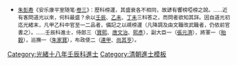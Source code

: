 {{Navbox
|name = 光緒十八年壬辰科殿試金榜
|title = [[清光緒十八年壬辰科貢士進士列表|光緒十八年（1892年）壬辰科殿試金榜]]
|titlestyle = background-color:#FFD700;
|image =
|style = width:100%;text-align:center; 
|groupstyle = text-align:center; background-color:#FFD700;
|liststyle = text-align:center;
|state = {{{state<includeonly>|collapsed</includeonly>}}}
|group1 = 第一甲<br>賜進士及第<br>共3名
|list1 = '''[[劉福姚]]''' - '''[[吳士鑑]]''' - '''[[陳伯陶]]'''

|group2 = 第二甲<br>賜進士出身<br>共132名
|list2 = [[惲毓嘉]] - [[張鶴齡 (光緒進士)|張鶴齡]] - [[李雲慶 (清朝)|李雲慶]] - [[周學銘]] - [[赵启霖]] - [[周景濤]] -[[寶熙|宗室寶熙]]- [[汪詒書]] - [[田智枚]] - [[屠寄|屠　寄]]<br>[[汤寿潜]] - [[伍銓萃]] - [[黃炳元]] - [[杜彤|杜　彤]] - [[許貞幹]] - [[范德權]] - [[汪洵|汪　洵]] - [[王良弼 (光緒進士)|王良弼]] - [[史悠咸]] - [[賴鶴年]]<br>[[徐中銓]] - [[李希聖]] - [[廬維慶]] - [[張元濟]] - [[張瀛 (光緒進士)|張　瀛]] - [[胡繼瑗]] - [[饒士瑞]] - [[陳錫瓚]] - [[陳希賢]] - [[譚啓瑞]]<br>[[黃爾漚]] - [[林國賡 (光緒進士)|林國賡]] - [[李哲明]] - [[蔡元培]] - [[夏孙桐]] - [[吳家俊]] - [[劉恩黻]] - [[何藻翔]] - [[翟化鵬]] - [[范家祚]]<br>[[朱家寶]] - [[章士荃]] - [[葉爾愷]] - [[郎承謨]] - [[尹昌齡]] - [[劉可毅]] - [[劉潤珩]] - [[李豫 (光緒進士)|李　豫]] - [[寇宗儁]] - [[趙國泰 (光緒進士)|趙國泰]]<br>[[丁昌燕]] - [[程利川]] - [[趙熙|趙　熙]] - [[衡瑞|衡　瑞]] - [[繆潤紱|裕　紱]] - [[伏衍義]] - [[王得賡]] - [[呂存德]] - [[方家澍]] - [[武延緒]]<br>[[周鈞|周　鈞]] - [[沈文瀚]] - [[吳士武]] - [[趙士琛]] - [[傅國英]] - [[李慶棻]] - [[王銘淵]] - [[謝甘盤]] - [[張榕蔭]] - [[藍鈺|藍　鈺]]<br>[[吳鈁|吳　鈁]] - [[池佰煒]] - [[王仁俊]] - [[延燮|延　燮]] - [[曹廣楨]] - [[傅增淯]] - [[高寶鑾]] - [[曾习经]] - [[周汝鈞]] - [[郭曾準]]<br>[[林頤山]] - [[姚晉圻]] - [[劉顯曾]] - [[吳良棻]] - [[陳兆豐 (光緒進士)|陳兆豐]] - [[顧瑗|顧　瑗]] - [[牟育|牟　育]] - [[王慶垣]] - [[江逢辰]] - [[蔡鎮藩]]<br>[[孫多玢]] - [[龔心銘]] - [[周頌聲]] - [[袁寶璜]] - [[葉德輝]] - [[周雲 (光緒進士)|周　雲]] - [[王汝漢]] - [[連甲|連　甲]] - [[李書翰]] - [[張祖厚]]<br>[[饒軫|饒　軫]] - [[哈銳|哈　銳]] - [[杜賓羽]] - [[耆齡 (光緒進士)|耆　齡]] - [[唐文治]] - [[潘葆良]] - [[陳毓鑫]] - [[貴誠|貴　誠]] - [[桂森|桂　森]] - [[存慶|存　慶]]<br>[[胡鼎彝]] - [[張瑞芬 (進士)|張瑞芬]] - [[文龍|文　龍]] - [[陳樹屏]] - [[貽穀|貽　穀]] - [[趙鼎仁]] - [[王廷贊 (光緒進士)|王廷贊]] - [[沈寶琛]] - [[趙蘭田 (光緒進士)|趙蘭田]] - [[陳應辰]]<br>[[楊洪勳]] - [[丁福申]] - [[杜作航]] - [[俞鴻慶]] - [[高錫華]] - [[恩豐|恩　豐]] - [[李振甲]] - [[周鳳翔 (光緒進士)|周鳳翔]] - [[恩齡|恩　齡]] - [[黃允中]]<br>[[曾述棨]] - [[李宗膺]]<span style="color: #FFFFFF;"> - －－－ - －－－ - －－－ - －－－ - －－－ - －－－ - －－－ - －－－</span>

|group3 = 第三甲<br>賜同進士出身<br>共182名
|list3 = [[饒寶書]] - [[章文綬]] - [[馮舜生]] - [[常棣華]] - [[王殿甲]] - [[趙協莘]] - [[渠本翹]] - [[呂懋光]] - [[孙友萼]] - [[孫樂嘉]]<br>[[李兆春]] - [[錢錫爵]] - [[尚其亨]] - [[齊紳甲]] - [[熙彥|熙　彥]] - [[汪忠傑]] - [[陳鳳藻]] - [[陳鉅前]] - [[馮鏡泉]] - [[張炳文 (光緒進士)|張炳文]]<br>[[鍾為楨]] - [[丁麟年]] - [[胡從簡]] - [[王家驥 (光緒進士)|王家驥]] - [[鄧廷佐]] - [[洪汝源]] - [[李慎侯]] - [[汪文綬]] - [[文緝熙]] - [[吳思讓]]<br>[[陳瑜 (光緒進士)|陳　瑜]] - [[何慶輔]] - [[張祖望]] - [[王寶瑜]] - [[陳乃賡]] - [[張聯駿]] - [[顧仲安]] - [[芳鎮|芳　鎮]] - [[周學海 (1856年)|周學海]] - [[管世駿]]<br>[[譚子俊]] - [[王世楨]] - [[萬雲路]] - [[宋書昇]] - [[焦忠賢]] - [[宗錦晨]] - [[陳福蔭]] - [[喬國楨]] - [[張延齡 (清朝)|張延齡]] - [[陳登元]]<br>[[陶福履]] - [[孟廣謨]] - [[李蘊華]] - [[張維城 (清朝)|張維城]] -[[溥岳|宗室溥岳]]- [[陳雨農]] - [[陳祖綬]] - [[溫錫純]] - [[吳寶鎔]] - [[羅迪楚]]<br>[[長紹|長　紹]] - [[蔣士瑆]] - [[王慶埏]] - [[楊楷|楊　楷]] - [[汝作枚]] - [[趙傳琴]] - [[高增爵]] - [[呂森|呂　森]] - [[張心鏡]] - [[阮士惠]]<br>[[關天眷]] - [[劉鐸 (光緒進士)|劉　鐸]] - [[胡壽榮]] - [[馮永圖]] - [[徐德溉]] - [[田寶蓉]] - [[屠爾敏]] - [[莫鎮疆]] - [[汪慶生]] - [[雷寶荃]]<br>[[呂曾|呂　曾]] - [[夏時濟]] - [[陳存志]] - [[洪景楠]] - [[蔣廷黻 (進士)|蔣廷黻]] - [[王光棣]] - [[李蘭馨]] - [[孫培元]] - [[施啓宇]] - [[左崇典]]<br>[[张镇芳]] - [[伍元芝]] - [[安秉介]] - [[甘作賡]] - [[黃鴻逵]] - [[宋企適]] - [[許克家]] - [[高逢源]] - [[許文森]] - [[李宗森]]<br>[[康詠|康　詠]] - [[陳棣堂]] - [[盧維雝]] - [[葉濬|葉　濬]] - [[籍忠宣]] - [[嵩瑞|嵩　瑞]] - [[阮大定]] - [[朱本|朱　本]] - [[李翰屏]] - [[李時燦]]<br>[[盧秉鈞]] - [[李祥麟 (光緒進士)|李祥麟]] - [[劉亮藻]] - [[賀欣|賀　欣]] - [[于相德|-{于}-相德]] - [[劉鍾瓊]] - [[翁立德]] - [[劉正斅]] - [[謝德昭]] - [[李華芬]]<br>[[陳偉勛]] - [[牛瑗|牛　瑗]] - [[鄭炳章]] - [[湯原銑]] - [[蹇念典]] - [[郭兆春]] - [[王懋昭 (光緒進士)|王懋昭]] - [[劉素存]] - [[密昌墀]] - [[王克鼎]]<br>[[李心地]] - [[王室藩]] - [[錄德|錄　德]] - [[孔昭倩]] - [[裘鴻勳]] - [[龔心鑑]] - [[葛文模]] - [[李培之 (光緒進士)|李培之]] - [[傅仲濤]] - [[劉積義]]<br>[[楊介康]] - [[蘇夢蘭]] - [[劉瑞璘]] - [[沈樹人]] - [[汪棣昌]] - [[楊顗|楊　顗]] - [[王麟熒]] - [[和庚吉]] - [[楊敬遠]] - [[岳齡|岳　齡]]<br>[[陸廷楨]] - [[劉能|劉　能]] - [[李作楷]] - [[孫尚仁]] - [[趙鴻|趙　鴻]] - [[郝增祐]] - [[秦士麟]] - [[王雲清]] - [[武光樽]] - [[劉坦 (光緒進士)|劉　坦]]<br>[[徐聰|徐　聰]] - [[李祖壽_(清朝政治人物)|李祖壽]] - [[朱雲從]] - [[張明允]] - [[洪兆麟 (光緒進士)|洪兆麟]] - [[黃士俊 (光緒進士)|黃士俊]] - [[戴錫之]] - [[劉珊璸]] - [[鄺兆雷]] - [[壽椿|壽　椿]]<br>[[丁錫奎]] - [[王樹鼎]] - [[承勳|承　勳]] - [[劉藜青]] - [[趙子璨]] - [[檀家琮]] - [[趙鑾揚]] - [[管廷綱]] - [[周培懋]] - [[游三立]]<br>[[孫壽翼]] - [[杨士晟]]<span style="color: #FFFFFF;"> - －－－ - －－－ - －－－ - －－－ - －－－ - －－－ - －－－ - －－－</span>
|belowstyle = text-align: center; background-color:#FFD700;
|below='''前一科：[[Template:光緒十六年庚寅恩科殿試金榜|光緒十六年庚寅恩科]]　'''·'''　後一科：[[Template:光緒二十年甲午恩科殿試金榜|光緒二十年甲午恩科]]'''<br>'''同科進士：[[Template:光緒十八年壬辰科繙譯進士金榜|光緒十八年壬辰繙譯科]]、[[Template:光緒十八年壬辰科武殿試金榜|光緒十八年壬辰武科]]'''
}}
[[Category:光緒十八年壬辰科進士]]
<noinclude>
*<small>[[朱彭寿]]《安乐康平室随笔·[[s:安樂康平室隨筆/卷3|卷三]]》：歷科榜運，其盛衰各不相同，故諺有響榜啞榜之說。……近有客問道光以來，何科最盛？余以[[Template:道光十二年壬辰恩科殿試金榜|壬辰]]、[[Template:道光十五年乙未科殿試金榜|乙未]]、[[Template:道光二十七年丁未科殿試金榜|丁未]]三科答之，而問者欲知其詳。因自道光初迄光緒末，凡甲乙科中官至一二品者，備記之以覘榜運（凡降調及由文職改武職者，仍依前官書之）。……壬辰科進士，侍郎三（[[寶熙]]、[[唐文治]]、[[熙彥]]），副大臣一（[[張元濟]]），將軍一（[[貽穀]]），巡撫一（[[朱家寶]]），布政使二（[[連甲]]、[[尚其亨]]）。</small>
[[Category:光緒十八年壬辰科進士| ]]
[[Category:清朝進士模板]]</noinclude>